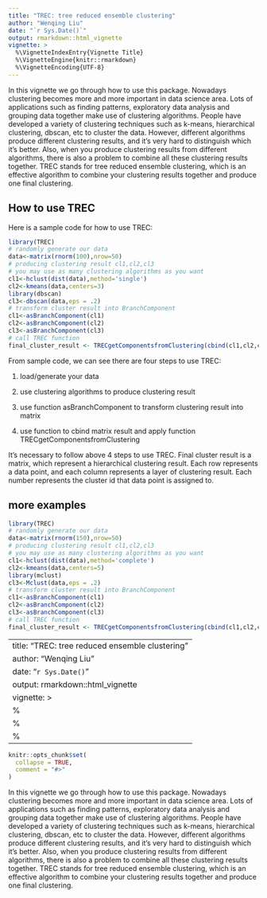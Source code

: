 ```yaml
---
title: "TREC: tree reduced ensemble clustering"
author: "Wenqing Liu"
date: "`r Sys.Date()`"
output: rmarkdown::html_vignette
vignette: >
  %\VignetteIndexEntry{Vignette Title}
  %\VignetteEngine{knitr::rmarkdown}
  %\VignetteEncoding{UTF-8}
---
```


In this vignette we go through how to use this package. Nowadays clustering becomes more and more important in data science area. Lots of applications such as finding patterns, exploratory data analysis and grouping data together make use of clustering algorithms. People have developed a variety of clustering techniques such as k-means, hierarchical clustering, dbscan, etc to cluster the data. However, different algorithms produce different clustering results, and it's very hard to distinguish which it's better. Also, when you produce clustering results from different algorithms, there is also a problem to combine all these clustering results together. TREC stands for tree reduced ensemble clustering, which is an effective algorithm to combine your clustering results together and produce one final clustering.

## How to use TREC
Here is a sample code for how to use TREC:
```r
library(TREC)
# randomly generate our data
data<-matrix(rnorm(100),nrow=50)
# producing clustering result cl1,cl2,cl3
# you may use as many clustering algorithms as you want
cl1<-hclust(dist(data),method='single')
cl2<-kmeans(data,centers=3)
library(dbscan)
cl3<-dbscan(data,eps = .2)
# transform cluster result into BranchComponent
cl1<-asBranchComponent(cl1)
cl2<-asBranchComponent(cl2)
cl3<-asBranchComponent(cl3)
# call TREC function
final_cluster_result <- TRECgetComponentsfromClustering(cbind(cl1,cl2,cl3))
```
From sample code, we can see there are four steps to use TREC:

1. load/generate your data

2. use clustering algorithms to produce clustering result

3. use function asBranchComponent to transform clustering result into matrix

4. use function to cbind matrix result and apply function TRECgetComponentsfromClustering

It's necessary to follow above 4 steps to use TREC. Final cluster result is a matrix, which represent a hierarchical clustering result. Each row represents a data point, and each column represents a layer of clustering result. Each number represents the cluster id that data point is assigned to.

## more examples
```r
library(TREC)
# randomly generate our data
data<-matrix(rnorm(150),nrow=50)
# producing clustering result cl1,cl2,cl3
# you may use as many clustering algorithms as you want
cl1<-hclust(dist(data),method='complete')
cl2<-kmeans(data,centers=5)
library(mclust)
cl3<-Mclust(data,eps = .2)
# transform cluster result into BranchComponent
cl1<-asBranchComponent(cl1)
cl2<-asBranchComponent(cl2)
cl3<-asBranchComponent(cl3)
# call TREC function
final_cluster_result <- TRECgetComponentsfromClustering(cbind(cl1,cl2,cl3))

```
---
title: "TREC: tree reduced ensemble clustering"
author: "Wenqing Liu"
date: "`r Sys.Date()`"
output: rmarkdown::html_vignette
vignette: >
  %\VignetteIndexEntry{Vignette Title}
  %\VignetteEngine{knitr::rmarkdown}
  %\VignetteEncoding{UTF-8}
---

```r
knitr::opts_chunk$set(
  collapse = TRUE,
  comment = "#>"
)
```

In this vignette we go through how to use this package. Nowadays clustering becomes more and more important in data science area. Lots of applications such as finding patterns, exploratory data analysis and grouping data together make use of clustering algorithms. People have developed a variety of clustering techniques such as k-means, hierarchical clustering, dbscan, etc to cluster the data. However, different algorithms produce different clustering results, and it's very hard to distinguish which it's better. Also, when you produce clustering results from different algorithms, there is also a problem to combine all these clustering results together. TREC stands for tree reduced ensemble clustering, which is an effective algorithm to combine your clustering results together and produce one final clustering.

